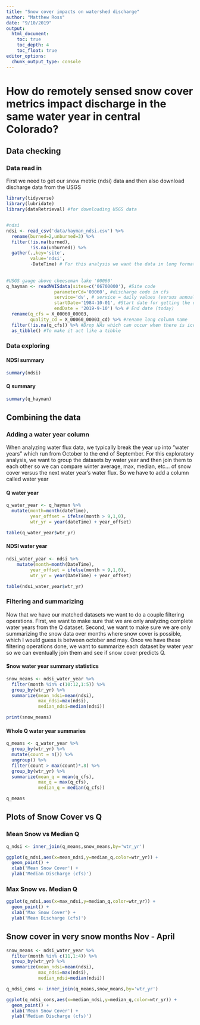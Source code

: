 ```yaml
---
title: "Snow cover impacts on watershed discharge"
author: "Matthew Ross"
date: "9/10/2019"
output: 
  html_document:
    toc: true
    toc_depth: 4
    toc_float: true
editor_options: 
  chunk_output_type: console
---
```



# How do remotely sensed snow cover metrics impact discharge in the same water year in central Colorado?


## Data checking 


### Data read in 

First we need to get our snow metric (ndsi) data and then also download 
discharge data from the USGS
```r
library(tidyverse) 
library(lubridate)
library(dataRetrieval) #for downloading USGS data


#ndsi 
ndsi <- read_csv('data/hayman_ndsi.csv') %>%
  rename(burned=2,unburned=3) %>%
  filter(!is.na(burned),
         !is.na(unburned)) %>%
  gather(.,key='site',
         value='ndsi',
         -DateTime) # For this analysis we want the data in long format
  
  
#USGS gauge above cheeseman lake '00060'
q_hayman <- readNWISdata(sites=c('06700000'), #Site code 
                  parameterCd='00060', #discharge code in cfs
                  service='dv', # service = daily values (versus annual)
                  startDate='1984-10-01', #Start date for getting the data
                  endDate = '2019-9-10') %>% # End date (today) 
  rename(q_cfs = X_00060_00003,
         quality_cd = X_00060_00003_cd) %>% #rename long column name
  filter(!is.na(q_cfs)) %>% #Drop NAs which can occur when there is ice or sensor breaks
  as_tibble() #To make it act like a tibble


```


### Data exploring

#### NDSI summary

```r
summary(ndsi)

```


#### Q summary

```r
summary(q_hayman)

```


## Combining the data

### Adding a water year column

When analyzing water flux data, we typically break the year up into "water years"
which run from October to the end of September. For this exploratory analysis,
we want to group the datasets by water year and then join them to each other so
we can compare winter average, max, median, etc... of snow cover versus the 
next water year's water flux. So we have to add a column called water year

#### Q water year
```r
q_water_year <- q_hayman %>%
  mutate(month=month(dateTime),
         year_offset = ifelse(month > 9,1,0),
         wtr_yr = year(dateTime) + year_offset)

table(q_water_year$wtr_yr)

```

#### NDSI water year
```r
ndsi_water_year <- ndsi %>%
    mutate(month=month(DateTime),
         year_offset = ifelse(month > 9,1,0),
         wtr_yr = year(DateTime) + year_offset)

table(ndsi_water_year$wtr_yr)
```

### Filtering and summarizing

Now that we have our matched datasets we want to do a couple filtering operations.
First, we want to make sure that we are only analyzing complete water years from
the Q dataset. Second, we want to make sure we are only summarizing the snow data
over months where snow cover is possible, which I would guess is between october
and may. Once we have these filtering operations done, we want to summarize each
dataset by water year so we can eventually join them and see if snow cover predicts
Q. 

#### Snow water year summary statistics

```r
snow_means <- ndsi_water_year %>%
  filter(month %in% c(10:12,1:5)) %>%
  group_by(wtr_yr) %>%
  summarize(mean_ndsi=mean(ndsi),
            max_ndsi=max(ndsi),
            median_ndsi=median(ndsi))

print(snow_means)
```


#### Whole Q water year summaries

```r
q_means <- q_water_year %>%
  group_by(wtr_yr) %>%
  mutate(count = n()) %>%
  ungroup() %>%
  filter(count > max(count)*.8) %>%
  group_by(wtr_yr) %>%
  summarize(mean_q = mean(q_cfs),
            max_q = max(q_cfs),
            median_q = median(q_cfs))

q_means
```


## Plots of Snow Cover vs Q

### Mean Snow vs Median Q

```r
q_ndsi <- inner_join(q_means,snow_means,by='wtr_yr')

ggplot(q_ndsi,aes(x=mean_ndsi,y=median_q,color=wtr_yr)) + 
  geom_point() + 
  xlab('Mean Snow Cover') + 
  ylab('Median Discharge (cfs)')


```


### Max Snow vs. Median Q

```r
ggplot(q_ndsi,aes(x=max_ndsi,y=median_q,color=wtr_yr)) + 
  geom_point() + 
  xlab('Max Snow Cover') + 
  ylab('Mean Discharge (cfs)')

```

## Snow cover in very snow months Nov - April


```r
snow_means <- ndsi_water_year %>%
  filter(month %in% c(11,1:4)) %>%
  group_by(wtr_yr) %>%
  summarize(mean_ndsi=mean(ndsi),
            max_ndsi=max(ndsi),
            median_ndsi=median(ndsi))

q_ndsi_cons <- inner_join(q_means,snow_means,by='wtr_yr')

ggplot(q_ndsi_cons,aes(x=median_ndsi,y=median_q,color=wtr_yr)) + 
  geom_point() + 
  xlab('Mean Snow Cover') + 
  ylab('Median Discharge (cfs)')

```

